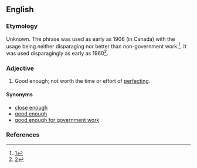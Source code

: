 ==English==

===Etymology===
Unknown. The phrase was used as early as 1906 (in Canada) with the usage being neither disparaging nor better than non-government work.<ref>[https://books.google.com/books?id=MxEyAQAAMAAJ&pg=PR245&dq=%22good+enough+for+government+work%22&hl=en&sa=X&ved=0CCYQ6AEwAGoVChMIoZ_ph8GuyAIVyxg-Ch0gswbf#v=onepage&q=%22good%20enough%20for%20government%20work%22&f=false]</ref>. It was used disparagingly as early as 1960<ref>[https://books.google.com/books?id=pmt68RIT0t4C&q=%22good+enough+for+government+work%22&dq=%22good+enough+for+government+work%22&hl=en&sa=X&ved=0CCYQ6AEwAGoVChMIysCpiMOuyAIVi5UeCh1TMw6B]</ref>.

===Adjective===
{{head|en|adjective|head=[[close]] [[enough]] [[for]] [[government]] [[work]]}}

# {{label|en|idiomatic|humorous|disparaging|slang}} Good enough; not worth the time or effort of [[perfect]]ing.

====Synonyms====
* [[close enough]]
* [[good enough]]
* [[good enough for government work]]

===References===
<references/>
